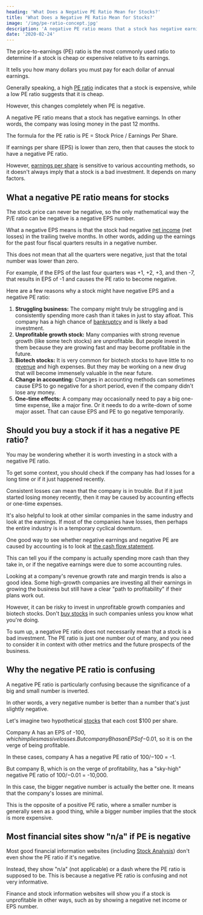 ```yaml
---
heading: 'What Does a Negative PE Ratio Mean for Stocks?'
title: 'What Does a Negative PE Ratio Mean for Stocks?'
image: '/img/pe-ratio-concept.jpg'
description: 'A negative PE ratio means that a stock has negative earnings. In other words, the company was unprofitable and lost money in the past 12 months.'
date: '2020-02-24'
---
```


The price-to-earnings (PE) ratio is the most commonly used ratio to determine if a stock is cheap or expensive relative to its earnings.

It tells you how many dollars you must pay for each dollar of annual earnings.

Generally speaking, a high [PE ratio](/term/pe-ratio/) indicates that a stock is expensive, while a low PE ratio suggests that it is cheap.

However, this changes completely when PE is negative.

A negative PE ratio means that a stock has negative earnings. In other words, the company was losing money in the past 12 months.

The formula for the PE ratio is PE = Stock Price / Earnings Per Share.

If earnings per share (EPS) is lower than zero, then that causes the stock to have a negative PE ratio.

However, [earnings per share](/term/eps-earnings-per-share/) is sensitive to various accounting methods, so it doesn't always imply that a stock is a bad investment. It depends on many factors.

## What a negative PE ratio means for stocks

The stock price can never be negative, so the only mathematical way the P/E ratio can be negative is a negative EPS number.

What a negative EPS means is that the stock had negative [net income](/term/net-income/) (net losses) in the trailing twelve months. In other words, adding up the earnings for the past four fiscal quarters results in a negative number.

This does not mean that all the quarters were negative, just that the total number was lower than zero.

For example, if the EPS of the last four quarters was +1, +2, +3, and then -7, that results in EPS of -1 and causes the PE ratio to become negative.

Here are a few reasons why a stock might have negative EPS and a negative PE ratio:

1. **Struggling business:** The company might truly be struggling and is consistently spending more cash than it takes in just to stay afloat. This company has a high chance of [bankruptcy](/stocks-in-bankruptcy/) and is likely a bad investment.
2. **Unprofitable growth stock:** Many companies with strong revenue growth (like some tech stocks) are unprofitable. But people invest in them because they are growing fast and may become profitable in the future.
3. **Biotech stocks:** It is very common for biotech stocks to have little to no [revenue](/term/revenue/) and high expenses. But they may be working on a new drug that will become immensely valuable in the near future.
4. **Change in accounting:** Changes in accounting methods can sometimes cause EPS to go negative for a short period, even if the company didn't lose any money.
5. **One-time effects:** A company may occasionally need to pay a big one-time expense, like a major fine. Or it needs to do a write-down of some major asset. That can cause EPS and PE to go negative temporarily.

## Should you buy a stock if it has a negative PE ratio?

You may be wondering whether it is worth investing in a stock with a negative PE ratio.

To get some context, you should check if the company has had losses for a long time or if it just happened recently.

Consistent losses can mean that the company is in trouble. But if it just started losing money recently, then it may be caused by accounting effects or one-time expenses.

It's also helpful to look at other similar companies in the same industry and look at the earnings. If most of the companies have losses, then perhaps the entire industry is in a temporary cyclical downturn.

One good way to see whether negative earnings and negative PE are caused by accounting is to look at [the cash flow statement](/term/cash-flow-statement/).

This can tell you if the company is actually spending more cash than they take in, or if the negative earnings were due to some accounting rules.

Looking at a company's revenue growth rate and margin trends is also a good idea. Some high-growth companies are investing all their earnings in growing the business but still have a clear "path to profitability" if their plans work out.

However, it can be risky to invest in unprofitable growth companies and biotech stocks. Don't [buy stocks](/how-to-buy-stocks-online/) in such companies unless you know what you're doing.

To sum up, a negative PE ratio does not necessarily mean that a stock is a bad investment. The PE ratio is just one number out of many, and you need to consider it in context with other metrics and the future prospects of the business.

## Why the negative PE ratio is confusing

A negative PE ratio is particularly confusing because the significance of a big and small number is inverted.

In other words, a very negative number is better than a number that's just slightly negative.

Let's imagine two hypothetical [stocks](/stocks/) that each cost $100 per share.

Company A has an EPS of -$100, which implies massive losses. But company B has an EPS of -$0.01, so it is on the verge of being profitable.

In these cases, company A has a negative PE ratio of $100/-$100 = -1.

But company B, which is on the verge of profitability, has a "sky-high" negative PE ratio of $100/-$0.01 = -10,000.

In this case, the bigger negative number is actually the better one. It means that the company's losses are minimal.

This is the opposite of a positive PE ratio, where a smaller number is generally seen as a good thing, while a bigger number implies that the stock is more expensive.

## Most financial sites show "n/a" if PE is negative

Most good financial information websites (including [Stock Analysis](/)) don't even show the PE ratio if it's negative.

Instead, they show "n/a" (not applicable) or a dash where the PE ratio is supposed to be. This is because a negative PE ratio is confusing and not very informative.

Finance and stock information websites will show you if a stock is unprofitable in other ways, such as by showing a negative net income or EPS number.
